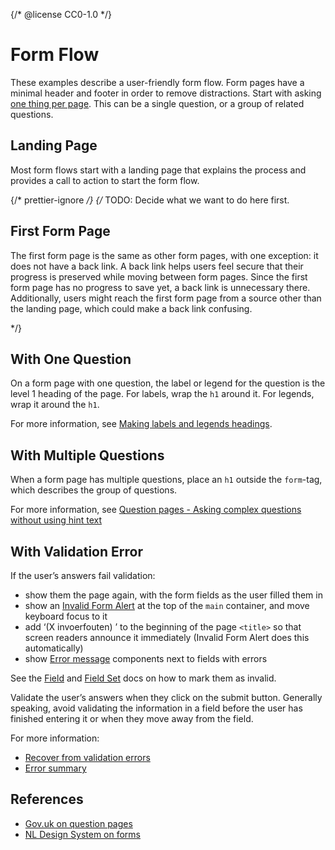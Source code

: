 {/* @license CC0-1.0 */}


<Meta of={FormStories} />

# Form Flow

These examples describe a user-friendly form flow.
Form pages have a minimal header and footer in order to remove distractions.
Start with asking [one thing per page](https://www.gov.uk/service-manual/design/form-structure#start-with-one-thing-per-page).
This can be a single question, or a group of related questions.

## Landing Page

Most form flows start with a landing page that explains the process and provides a call to action to start the form flow.

{/* prettier-ignore */}
{/*
TODO: Decide what we want to do here first.

## First Form Page

The first form page is the same as other form pages, with one exception: it does not have a back link.
A back link helps users feel secure that their progress is preserved while moving between form pages.
Since the first form page has no progress to save yet, a back link is unnecessary there.
Additionally, users might reach the first form page from a source other than the landing page, which could make a back link confusing.

\*/}

## With One Question

On a form page with one question, the label or legend for the question is the level 1 heading of the page.
For labels, wrap the `h1` around it.
For legends, wrap it around the `h1`.

For more information, see [Making labels and legends headings](https://design-system.service.gov.uk/get-started/labels-legends-headings/).

## With Multiple Questions

When a form page has multiple questions, place an `h1` outside the `form`-tag,
which describes the group of questions.

For more information, see [Question pages - Asking complex questions without using hint text](https://design-system.service.gov.uk/patterns/question-pages/#asking-complex-questions-without-using-hint-text)

## With Validation Error

If the user’s answers fail validation:

- show them the page again, with the form fields as the user filled them in
- show an [Invalid Form Alert](/docs/components-forms-invalid-form-alert--docs) at the top of the `main` container, and move keyboard focus to it
- add ‘(X invoerfouten) ’ to the beginning of the page `<title>` so that screen readers announce it immediately (Invalid Form Alert does this automatically)
- show [Error message](/docs/components-forms-error-message--docs) components next to fields with errors

See the [Field](/docs/components-forms-field--docs#with-validation) and [Field Set](/docs/components-forms-field-set--docs#with-validation) docs on how to mark them as invalid.

Validate the user’s answers when they click on the submit button.
Generally speaking, avoid validating the information in a field before the user has finished entering it or when they move away from the field.

For more information:

- [Recover from validation errors](https://design-system.service.gov.uk/patterns/validation/)
- [Error summary](https://design-system.service.gov.uk/components/error-summary/)

## References

- [Gov.uk on question pages](https://design-system.service.gov.uk/patterns/question-pages/)
- [NL Design System on forms](https://nldesignsystem.nl/richtlijnen/formulieren/)
